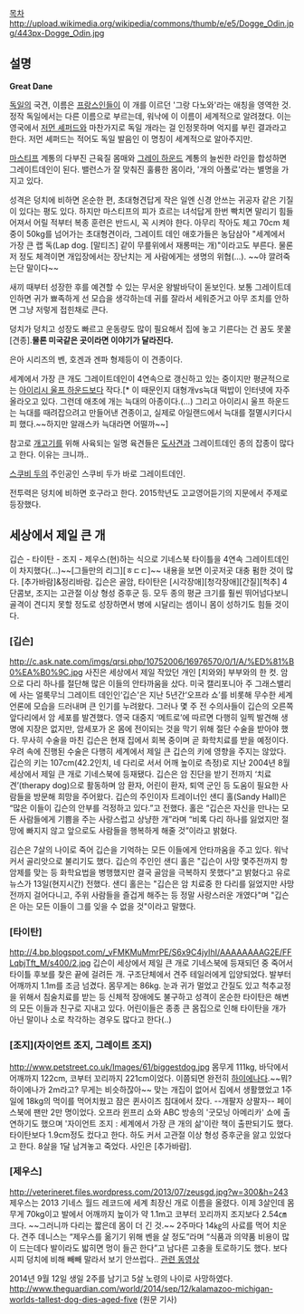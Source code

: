 [[목차]]
http://upload.wikimedia.org/wikipedia/commons/thumb/e/e5/Dogge_Odin.jpg/443px-Dogge_Odin.jpg
== 설명 ==
'''Great Dane'''

[[독일]]의 국견, 이름은 [[프랑스]]인들이 이 개를 이르던 '그랑 다노와'라는 애칭을 영역한 것. 정작 독일에서는 다른 이름으로 부르는데, 워낙에 이 이름이 세계적으로 알려졌다. 이는 영국에서 [[저먼 셰퍼드]]와 마찬가지로 독일 개라는 걸 인정못하며 억지를 부린 결과라고 한다. 저먼 셰퍼드는 적어도 독일 발음인 이 명칭이 세계적으로 알아주지만.

[[마스티프]] 계통의 다부진 근육질 몸매와 [[그레이 하운드]] 계통의 늘씬한 라인을 합성하면 그레이트데인이 된다. 밸런스가 잘 맞춰진 훌륭한 몸이라, '개의 아폴로'라는 별명을 가지고 있다.

성격은 덩치에 비하면 온순한 편, 초대형견답게 작은 일엔 신경 안쓰는 귀공자 같은 기질이 있다는 평도 있다. 하지만 마스티프의 피가 흐르는 녀석답게 한번 빡치면 말리기 힘들어져서 어릴 적부터 복종 훈련은 반드시, 꼭 시켜야 한다. 아무리 작아도 체고 70cm 체중이 50kg를 넘어가는 초대형견이라, 그레이트 데인 애호가들은 농담삼아 "세계에서 가장 큰 랩 독(Lap dog. [말티즈] 같이 무릎위에서 재롱떠는 개)"이라고도 부른다. 물론 저 정도 체격이면 개입장에서는 장난치는 게 사람에게는 생명의 위협(...). ~~야 깔려죽는단 말이다~~

새끼 때부터 성장한 후를 예견할 수 있는 무서운 왕발바닥이 돋보인다. 보통 그레이트데인하면 귀가 뾰족하게 선 모습을 생각하는데 귀를 잘라서 세워준거고 아무 조치를 안하면 그냥 저렇게 접힌채로 큰다. 

덩치가 덩치고 성장도 빠르고 운동량도 많이 필요해서 집에 놓고 기른다는 건 꿈도 못꿀 [견종].'''물론 미국같은 곳이라면 이야기가 달라진다.'''

은아 시리즈의 벤, 호겐과 겐파 형제등이 이 견종이다. 

세계에서 가장 큰 개도 그레이트데인이 4연속으로 갱신하고 있는 중이지만 평균적으로는 [[아이리시 울프 하운드]]보다 작다.[* 이 때문인지 대형개vs늑대 떡밥이 인터넷에 자주 올라오고 있다. 그런데 애초에 개는 늑대의 아종이다.(...) 그리고 아이리시 울프 하운드는 늑대를 때려잡으려고 만들어낸 견종이고, 실제로 아일랜드에서 늑대를 절멸시키다시피 했다.~~하지만 알래스카 늑대라면 어떨까~~]

참고로 [[개고기]]를 위해 사육되는 일명 육견들은 [[도사견]]과 그레이트데인 종의 잡종이 많다고 한다. 이유는 크니까..

[[스쿠비 두]]의 주인공인 스쿠비 두가 바로 그레이트데인.

전투력은 덩치에 비하면 호구라고 한다.
2015학년도 고교영어듣기의 지문에서 주제로 등장했다.
== 세상에서 제일 큰 개 ==
깁슨 - 타이탄 - 조지 - 제우스(현)하는 식으로 기네스북 타이틀을 4연속 그레이트데인이 차지했다(...)~~[그들만의 리그][ㅎㄷㄷ]~~
내용을 보면 이곳저곳 대충 펌한 것이 많다. [추가바람]&정리바람.
깁슨은 골암, 타이탄은 [시각장애][청각장애][간질][척추] 4단콤보, 조지는 고관절 이상 형성 증후군 등. 모두 종의 평균 크기를 훨씬 뛰어넘다보니 골격이 견디지 못할 정도로 성장하면서 병에 시달리는 셈이니 몸이 성하기도 힘들 것이다.
=== [깁슨] ===
http://c.ask.nate.com/imgs/qrsi.php/10752006/16976570/0/1/A/%ED%81%B0%EA%B0%9C.jpg
사진은 세상에서 제일 작았던 개인 [치와와] 부부와의 한 컷.
암으로 다리 하나를 절단해 많은 이들의 안타까움을 샀다.
미국 캘리포니아 주 그래스밸리에 사는 얼룩무늬 그레이트 데인인‘깁슨'은 지난 5년간‘오프라 쇼’를 비롯해 무수한 세계 언론에 모습을 드러내며 큰 인기를 누려왔다.
그러나 몇 주 전 수의사들이 깁슨의 오른쪽 앞다리에서 암 세포를 발견했다. 영국 대중지 ‘메트로’에 따르면 다행히 일찍 발견해 생명에 지장은 없지만, 암세포가 온 몸에 전이되는 것을 막기 위해 절단 수술을 받아야 했다. 무사히 수술을 마친 깁슨은 현재 집에서 회복 중이며 곧 화학치료를 받을 예정이다.
우려 속에 진행된 수술은 다행히 세계에서 제일 큰 깁슨의 키에 영향을 주지는 않았다. 깁슨의 키는 107cm(42.2인치, 네 다리로 서서 어깨 높이로 측정)로 지난 2004년 8월 세상에서 제일 큰 개로 기네스북에 등재됐다.
깁슨은 암 진단을 받기 전까지 ‘치료견’(therapy dog)으로 활동하며 암 환자, 어린이 환자, 퇴역 군인 등 도움이 필요한 사람들을 방문해 희망을 주어왔다.
깁슨의 주인이자 트레이너인 샌디 홀(Sandy Hall)은 “많은 이들이 깁슨의 안부를 걱정하고 있다.”고 전했다. 홀은 “깁슨은 자신을 만나는 모든 사람들에게 기쁨을 주는 사랑스럽고 상냥한 개”라며 “비록 다리 하나를 잃었지만 절망에 빠지지 않고 앞으로도 사람들을 행복하게 해줄 것”이라고 밝혔다.

김슨은 7살의 나이로 죽어 깁슨을 기억하는 모든 이들에게 안타까움을 주고 있다. 
워낙 커서 골리앗으로 불리기도 했다. 깁슨의 주인인 샌디 홀은 "깁슨이 사망 몇주전까지 항암제를 맞는 등 화학요법을 병행했지만 결국 골암을 극복하지 못했다"고 밝혔다고 유로뉴스가 13일(현지시간) 전했다. 
샌디 홀은는 "깁슨은 암 치료중 한 다리를 잃었지만 사망 전까지 걸어다니고, 주위 사람들을 즐겁게 해주는 등 정말 사랑스러운 개였다"며 "깁슨은 아는 모든 이들이 그를 잊을 수 없을 것"이라고 말했다. 
=== [타이탄] ===
http://4.bp.blogspot.com/_vFMKMuMmrPE/S6x9C4jyIhI/AAAAAAAAG2E/FFLqbjTft_M/s400/2.jpg
깁슨이 세상에서 제일 큰 개로 기네스북에 등재되던 중 죽어서 타이틀 후보를 찾은 끝에 걸려든 개.
구조단체에서 견주 테일러에게 입양되었다.
발부터 어깨까지 1.1m를 조금 넘겼다. 몸무게는 86kg. 눈과 귀가 멀었고 간질도 있고 척추교정을 위해서 침술치료를 받는 등 신체적 장애에도 불구하고 성격이 온순한 타이탄은 해변의 모든 이들과 친구로 지내고 있다. 어린이들은 종종 큰 몸집으로 인해 타이탄을 개가 아닌 말이나 소로 착각하는 경우도 많다고 한다(..)
=== [조지](자이언트 조지, 그레이트 조지) ===
http://www.petstreet.co.uk/Images/61/biggestdog.jpg
몸무게 111kg, 바닥에서 어깨까지 122cm, 코부터 꼬리까지 221cm이었다. 이쯤되면 완전히 [[하이에나]]다.~~뭐? 하이에나가 2m라고? 무게는 비슷하잖아~~
맞는 개집이 없어서 집에서 생활했었고 1주일에 18kg의 먹이를 먹어치웠고 잠은 퀸사이즈 침대에서 잤다. --개팔자 상팔자--
페이스북에 팬만 2만 명이었다. 오프라 윈프리 쇼와 ABC 방송의 '굿모닝 아메리카' 쇼에 출연하기도 했으며 '자이언트 조지 : 세계에서 가장 큰 개의 삶'이란 책이 출판되기도 했다. 타이탄보다 1.9cm정도 컸다고 한다.
하도 커서 고관절 이상 형성 증후군을 앓고 있었다고 한다.
8살을 1달 남겨놓고 죽었다. 사인은 [추가바람].
=== [제우스] ===
http://veterineret.files.wordpress.com/2013/07/zeusgd.jpg?w=300&h=243
제우스는 2013 기네스 월드 레코드에 세계 최장신 개로 이름을 올렸다.
이제 3살인데 몸무게 70kg이고 발에서 어깨까지 높이가 약 1.1m고 코부터 꼬리까지 조지보다 2.54㎝ 크다. ~~그러니까 다리는 짧은데 몸이 더 긴 것.~~
2주마다 14㎏의 사료를 먹어 치운다.
견주 데니스는 “제우스를 옮기기 위해 벤을 살 정도”라며 “식품과 의약품 비용이 많이 드는데다 발이라도 밟히면 멍이 들곤 한다”고 남다른 고충을 토로하기도 했다.
보다시피 덩치에 비해 빼빼 말라서 보기 안쓰럽다..
[http://tvpot.daum.net/v/44629530 관련 동영상]

2014년 9월 12일 생일 2주를 남기고 5살 노령의 나이로 사망하였다.
http://www.theguardian.com/world/2014/sep/12/kalamazoo-michigan-worlds-tallest-dog-dies-aged-five (원문 기사)
